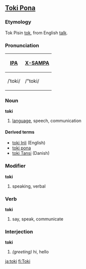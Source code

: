 ==[[Toki Pona]]==
===Etymology===
Tok Pisin [[tok]], from English [[talk]].

===Pronunciation===
{| border=1 cellpadding=5
! [[w:International Phonetic Alphabet|IPA]] !! [[w:X-SAMPA|X-SAMPA]]
|-
| /ˈtoki/ || /"toki/
|}

===Noun===
'''toki'''
# [[language]], speech, communication

====Derived terms====
*[[toki Inli]] (English)
*[[toki pona]]
*[[toki Tansi]] (Danish)

===Modifier===
'''toki'''
# speaking, verbal

===Verb===
'''toki'''
# say, speak, communicate

===Interjection===
'''toki'''
# ''(greeting)'' hi, hello

[[ja:toki]]
[[fi:Toki]]